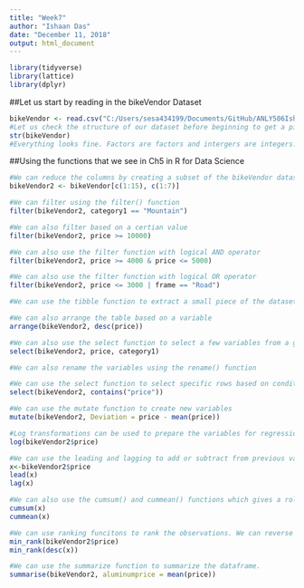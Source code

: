 ```yaml
---
title: "Week7"
author: "Ishaan Das"
date: "December 11, 2018"
output: html_document
---
```


```r
library(tidyverse)
library(lattice)
library(dplyr)
```

##Let us start by reading in the bikeVendor Dataset

```r
bikeVendor <- read.csv("C:/Users/sesa434199/Documents/GitHub/ANLY506Ishaan/Data/bikeVendors.csv", header = TRUE)
#Let us check the structure of our dataset before beginning to get a picture of our variables. This will also help us know if we need to change the variable type of any of the variables.
str(bikeVendor)
#Everything looks fine. Factors are factors and intergers are integers.
```

##Using the functions that we see in Ch5 in R for Data Science

```r
#We can reduce the columns by creating a subset of the bikeVendor dataset
bikeVendor2 <- bikeVendor[c(1:15), c(1:7)]

#We can filter using the filter() function
filter(bikeVendor2, category1 == "Mountain")

#We can also filter based on a certian value
filter(bikeVendor2, price >= 10000)

#We can also use the filter function with logical AND operator
filter(bikeVendor2, price >= 4000 & price <= 5000)

#We can also use the filter function with logical OR operator
filter(bikeVendor2, price <= 3000 | frame == "Road")

#We can use the tibble function to extract a small piece of the dataset

#We can also arrange the table based on a variable
arrange(bikeVendor2, desc(price))

#We can also use the select function to select a few variables from a given dataset. The following command selects only 2 variables.
select(bikeVendor2, price, category1)

#We can also rename the variables using the rename() function

#We can use the select function to select specific rows based on conditions
select(bikeVendor2, contains("price"))

#We can use the mutate function to create new variables
mutate(bikeVendor2, Deviation = price - mean(price))

#Log transformations can be used to prepare the variables for regression
log(bikeVendor2$price)

#We can use the leading and lagging to add or subtract from previous values
x<-bikeVendor2$price
lead(x)
lag(x)

#We can also use the cumsum() and cummean() functions which gives a rolling sum and rolling mean
cumsum(x)
cummean(x)

#We can use ranking funcitons to rank the observations. We can reverse the ranking order by using the desc() function
min_rank(bikeVendor2$price)
min_rank(desc(x))

#We can use the summarize function to summarize the dataframe.
summarise(bikeVendor2, aluminumprice = mean(price))
```
